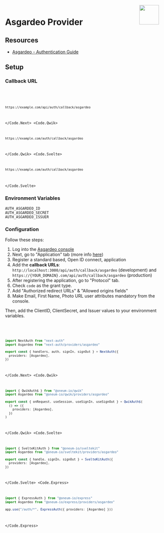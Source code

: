 
<img align="right" src="/img/providers/asgardeo.svg" width="64" height="64" />

# Asgardeo Provider

## Resources

- [Asgardeo - Authentication Guide](https://wso2.com/asgardeo/docs/guides/authentication)

## Setup

### Callback URL

<Code>
  <Code.Next>

```bash
https://example.com/api/auth/callback/asgardeo
```

  </Code.Next>
  <Code.Qwik>

```bash
https://example.com/auth/callback/asgardeo
```

  </Code.Qwik>
  <Code.Svelte>

```bash
https://example.com/auth/callback/asgardeo
```

  </Code.Svelte>
</Code>

### Environment Variables

```
AUTH_ASGARDEO_ID
AUTH_ASGARDEO_SECRET
AUTH_ASGARDEO_ISSUER
```

### Configuration

Follow these steps:

1. Log into the [Asgardeo console](https://console.asgardeo.io)
2. Next, go to "Application" tab (more info [here](https://wso2.com/asgardeo/docs/guides/applications/register-oidc-web-app/))
3. Register a standard based, Open ID connect, application
4. Add the **callback URLs**: `http://localhost:3000/api/auth/callback/asgardeo` (development) and `https://{YOUR_DOMAIN}.com/api/auth/callback/asgardeo` (production)
5. After registering the application, go to "Protocol" tab.
6. Check `code` as the grant type.
7. Add "Authorized redirect URLs" & "Allowed origins fields"
8. Make Email, First Name, Photo URL user attributes mandatory from the console.

Then, add the ClientID, ClientSecret, and Issuer values to your environment variables.

<Code>
  <Code.Next>

```ts filename="/auth.ts"
import NextAuth from "next-auth"
import Asgardeo from "next-auth/providers/asgardeo"

export const { handlers, auth, signIn, signOut } = NextAuth({
  providers: [Asgardeo],
})
```

  </Code.Next>
  <Code.Qwik>
  
```ts filename="/src/routes/plugin@auth.ts"
import { QwikAuth$ } from "@oneum-io/qwik"
import Asgardeo from "@oneum-io/qwik/providers/asgardeo"

export const { onRequest, useSession, useSignIn, useSignOut } = QwikAuth$(
  () => ({
    providers: [Asgardeo],
  })
)
```

  </Code.Qwik>
  <Code.Svelte>

```ts filename="/src/auth.ts"
import { SvelteKitAuth } from "@oneum-io/sveltekit"
import Asgardeo from "@oneum-io/sveltekit/providers/asgardeo"

export const { handle, signIn, signOut } = SvelteKitAuth({
  providers: [Asgardeo],
})
```

  </Code.Svelte>
  <Code.Express>

```ts filename="/src/app.ts"
import { ExpressAuth } from "@oneum-io/express"
import Asgardeo from "@oneum-io/express/providers/asgardeo"

app.use("/auth/*", ExpressAuth({ providers: [Asgardeo] }))
```

  </Code.Express>
</Code>
